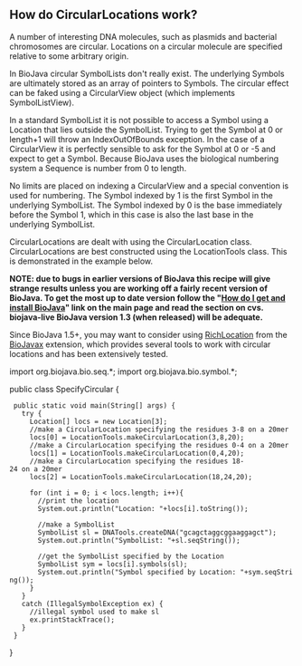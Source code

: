 == How do CircularLocations work? ==

A number of interesting DNA molecules, such as plasmids and bacterial chromosomes are circular. Locations on a circular molecule are specified relative to some arbitrary origin.

In BioJava circular SymbolLists don't really exist. The underlying Symbols are ultimately stored as an array of pointers to Symbols. The circular effect can be faked using a CircularView object (which implements SymbolListView).

In a standard SymbolList it is not possible to access a Symbol using a Location that lies outside the SymbolList. Trying to get the Symbol at 0 or length+1 will throw an IndexOutOfBounds exception. In the case of a CircularView it is perfectly sensible to ask for the Symbol at 0 or -5 and expect to get a Symbol. Because BioJava uses the biological numbering system a Sequence is number from 0 to length.

No limits are placed on indexing a CircularView and a special convention is used for numbering. The Symbol indexed by 1 is the first Symbol in the underlying SymbolList. The Symbol indexed by 0 is the base immediately before the Symbol 1, which in this case is also the last base in the underlying SymbolList.

CircularLocations are dealt with using the CircularLocation class. CircularLocations are best constructed using the LocationTools class. This is demonstrated in the example below.

'''NOTE: due to bugs in earlier versions of BioJava this recipe will give strange results unless you are working off a fairly recent version of BioJava. To get the most up to date version follow the "[[BioJava:GetStarted|How do I get and install BioJava]]" link on the main page and read the section on cvs.  biojava-live BioJava version 1.3 (when released) will be adequate.'''

Since BioJava 1.5+, you may want to consider using [http://www.biojava.org/docs/api1.8/org/biojavax/bio/seq/RichLocation.html RichLocation] from the [[BioJava:BioJavaXDocs|BioJavax]] extension, which provides several tools to work with circular locations and has been extensively tested.

<java>
import org.biojava.bio.seq.*;
import org.biojava.bio.symbol.*;

public class SpecifyCircular {
  public static void main(String[] args) {
    try {
      Location[] locs = new Location[3];
      //make a CircularLocation specifying the residues 3-8 on a 20mer
      locs[0] = LocationTools.makeCircularLocation(3,8,20);
      //make a CircularLocation specifying the residues 0-4 on a 20mer
      locs[1] = LocationTools.makeCircularLocation(0,4,20);
      //make a CircularLocation specifying the residues 18-24 on a 20mer
      locs[2] = LocationTools.makeCircularLocation(18,24,20);

      for (int i = 0; i < locs.length; i++){
        //print the location
        System.out.println("Location: "+locs[i].toString());

        //make a SymbolList
        SymbolList sl = DNATools.createDNA("gcagctaggcggaaggagct");
        System.out.println("SymbolList: "+sl.seqString());

        //get the SymbolList specified by the Location
        SymbolList sym = locs[i].symbols(sl);
        System.out.println("Symbol specified by Location: "+sym.seqString());
      }
    }
    catch (IllegalSymbolException ex) {
      //illegal symbol used to make sl
      ex.printStackTrace();
    }
  }
}
</java>